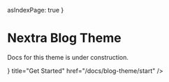  asIndexPage: true
}


# Nextra Blog Theme

<Callout type="warning">Docs for this theme is under construction.</Callout>

<Cards>
  <Cards.Card
    icon={<ChevronRightIcon />}
    title="Get Started"
    href="/docs/blog-theme/start"
  />
</Cards>
